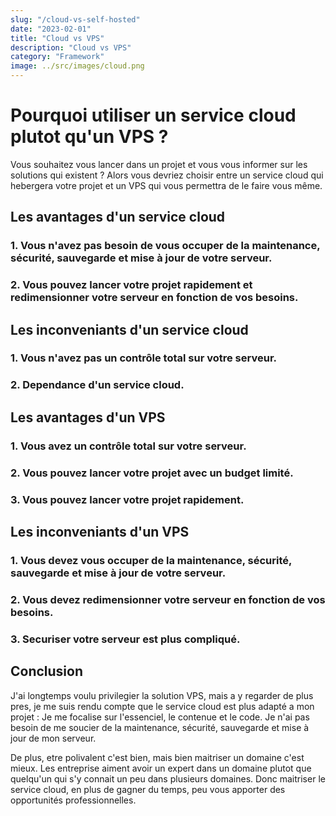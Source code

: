 ```yaml
---
slug: "/cloud-vs-self-hosted"
date: "2023-02-01"
title: "Cloud vs VPS"
description: "Cloud vs VPS"
category: "Framework"
image: ../src/images/cloud.png
---
```


# Pourquoi utiliser un service cloud plutot qu'un VPS ?

Vous souhaitez vous lancer dans un projet et vous vous informer sur les solutions qui existent ?
Alors vous devriez choisir entre un service cloud qui hebergera votre projet et un VPS qui vous permettra de le faire vous même.

## Les avantages d'un service cloud

### 1. Vous n'avez pas besoin de vous occuper de la maintenance, sécurité, sauvegarde et mise à jour de votre serveur.

### 2. Vous pouvez lancer votre projet rapidement et redimensionner votre serveur en fonction de vos besoins.

## Les inconveniants d'un service cloud

### 1. Vous n'avez pas un contrôle total sur votre serveur.

### 2. Dependance d'un service cloud.

## Les avantages d'un VPS

### 1. Vous avez un contrôle total sur votre serveur.

### 2. Vous pouvez lancer votre projet avec un budget limité.

### 3. Vous pouvez lancer votre projet rapidement.

## Les inconveniants d'un VPS

### 1. Vous devez vous occuper de la maintenance, sécurité, sauvegarde et mise à jour de votre serveur.

### 2. Vous devez redimensionner votre serveur en fonction de vos besoins.

### 3. Securiser votre serveur est plus compliqué.

## Conclusion

J'ai longtemps voulu privilegier la solution VPS, mais a y regarder de plus pres, je me suis rendu compte que le service cloud est plus adapté a mon projet :
Je me focalise sur l'essenciel, le contenue et le code. Je n'ai pas besoin de me soucier de la maintenance, sécurité, sauvegarde et mise à jour de mon serveur.

De plus, etre polivalent c'est bien, mais bien maitriser un domaine c'est mieux. Les entreprise aiment avoir un expert dans un domaine plutot que quelqu'un qui s'y connait un peu dans plusieurs domaines.
Donc maitriser le service cloud, en plus de gagner du temps, peu vous apporter des opportunités professionnelles.
